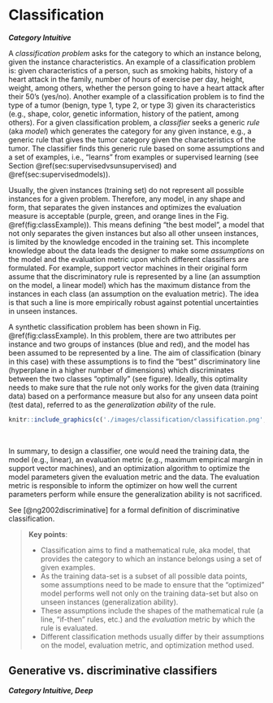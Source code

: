# Classification
***Category Intuitive***

A *classification problem* asks for the category to which an instance belong, given the instance characteristics. An example of a classification problem is: given characteristics of a person, such as smoking habits, history of a heart attack in the family, number of hours of exercise per day, height, weight, among others, whether the person going to have a heart attack after their 50's (yes/no). Another example of a classification problem is to find the type of a tumor (benign, type 1, type 2, or type 3) given its characteristics (e.g., shape, color, genetic information, history of the patient, among others). For a given classification problem, a *classifier* seeks a generic *rule* (aka *model*) which generates the category for any given instance, e.g., a generic rule that gives the tumor category given the characteristics of the tumor. The classifier finds this generic rule based on some assumptions and a set of examples, i.e., "learns" from examples or supervised learning (see Section \@ref(sec:supervisedvsunsupervised) and \@ref(sec:supervisedmodels)). 

Usually, the given instances (training set) do not represent all possible instances for a given problem. Therefore, any model, in any shape and form, that separates the given instances and optimizes the evaluation measure is acceptable (purple, green, and orange lines in the Fig. \@ref(fig:classExample)). This means defining "the best model", a model that not only separates the given instances but also all other unseen instances, is limited by the knowledge encoded in the training set. This incomplete knowledge about the data leads the designer to make some *assumptions* on the model and the evaluation metric upon which different classifiers are formulated. For example, support vector machines in their original form assume that the discriminatory rule is represented by a line (an assumption on the model, a linear model) which has the maximum distance from the instances in each class (an assumption on the evaluation metric). The idea is that such a line is more empirically robust against potential uncertainties in unseen instances. 


A synthetic classification problem has been shown in Fig. \@ref(fig:classExample). In this problem, there are two attributes per instance and two groups of instances (blue and red), and the model has been assumed to be represented by a line. The aim of classification (binary in this case) with these assumptions is to find the "best" discriminatory line (hyperplane in a higher number of dimensions) which discriminates between the two classes "optimally" (see figure). Ideally, this optimality needs to make sure that the rule not only works for the given data (training data) based on a performance measure but also for any unseen data point (test data), referred to as the *generalization ability* of the rule.

```r
knitr::include_graphics(c('./images/classification/classification.png', './images/classification/classification_.png'))
```

&nbsp;


In summary, to design a classifier, one would need the training data, the model (e.g., linear), an evaluation metric (e.g., maximum empirical margin in support vector machines), and an optimization algorithm to optimize the model parameters given the evaluation metric and the data. The evaluation metric is responsible to inform the optimizer on how well the current parameters perform while ensure the generalization ability is not sacrificed. 

See [@ng2002discriminative] for a formal definition of discriminative classification. 

> **Key points**:
>
>* Classification aims to find a mathematical rule, aka model, that provides the category to which an instance belongs using a set of given examples.
>* As the training data-set is a subset of all possible data points, some assumptions need to be made to ensure that the "optimized" model performs well not only on the training data-set but also on unseen instances (generalization ability). 
>* These assumptions include the shapes of the mathematical rule (a line, "if-then" rules, etc.) and the *evaluation* metric by which the rule is evaluated.
>* Different classification methods usually differ by their assumptions on the model, evaluation metric, and optimization method used.

## Generative vs. discriminative classifiers
***Category Intuitive, Deep***

